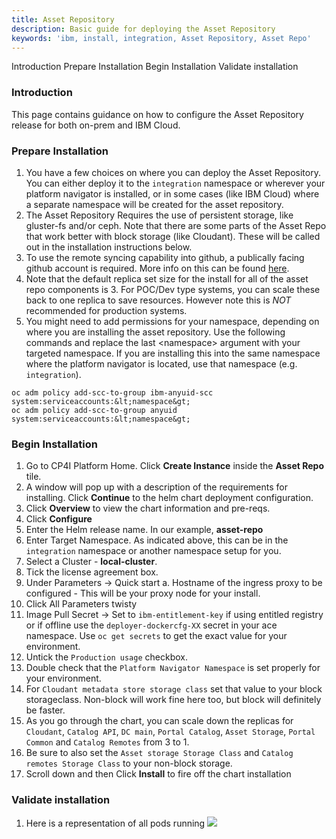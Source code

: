 ```yaml
---
title: Asset Repository
description: Basic guide for deploying the Asset Repository
keywords: 'ibm, install, integration, Asset Repository, Asset Repo'
---
```


<AnchorLinks>
  <AnchorLink>Introduction</AnchorLink>
  <AnchorLink>Prepare Installation</AnchorLink>
  <AnchorLink>Begin Installation</AnchorLink>
  <AnchorLink>Validate installation</AnchorLink>
</AnchorLinks>

### **Introduction**
This page contains guidance on how to configure the Asset Repository
release for both on-prem and IBM Cloud.

### **Prepare Installation**

1. You have a few choices on where you can deploy the Asset Repository.
You can either deploy it to the `integration` namespace or wherever your
platform navigator is installed, or in some cases (like IBM Cloud) where a
separate namespace will be created for the asset repository.
2. The Asset Repository Requires the use of persistent storage, like
gluster-fs and/or ceph.  Note that there are some parts of the Asset Repo
that work better with block storage (like Cloudant).  These will be called
out in the installation instructions below.
3. To use the remote syncing capability into github, a publically facing
github account is required.  More info on this can be found
[here](https://www.ibm.com/support/knowledgecenter/SSGT7J_19.4/asset_repo.html).
4. Note that the default replica set size for the install for all of the
asset repo components is 3.  For POC/Dev type systems, you can scale these
back to one replica to save resources.  However note this is *NOT*
recommended for production systems.
5. You might need to add permissions for your namespace, depending on
where you are installing the asset repository.  Use the following commands
and replace the last &lt;namespace&gt; argument with your targeted
namespace.  If you are installing this into the same namespace where the
platform navigator is located, use that namespace (e.g. `integration`).
```
oc adm policy add-scc-to-group ibm-anyuid-scc system:serviceaccounts:&lt;namespace&gt;
oc adm policy add-scc-to-group anyuid system:serviceaccounts:&lt;namespace&gt;
```


### **Begin Installation**
1. Go to CP4I Platform Home. Click **Create Instance** inside
the **Asset Repo** tile.
2. A window will pop up with a description of the requirements for
installing. Click **Continue** to the helm chart deployment configuration.
3. Click **Overview** to view the chart information and pre-reqs.
4. Click **Configure**
5. Enter the Helm release name. In our example, **asset-repo**
6. Enter Target Namespace.  As indicated above, this can be in
the `integration` namespace or another namespace setup for you.
7. Select a Cluster - **local-cluster**.
8. Tick the license agreement box.
9. Under Parameters -> Quick start
   a. Hostname of the ingress proxy to be configured - This will be your
   proxy node for your install.
10.  Click All Parameters twisty
11. Image Pull Secret -> Set to `ibm-entitlement-key` if using entitled
registry or if offline use the `deployer-dockercfg-XX` secret in your
ace namespace.  Use `oc get secrets` to get the exact value for your
environment.
12. Untick the `Production usage` checkbox.
13. Double check that the `Platform Navigator Namespace` is set properly
for your environment.
14. For `Cloudant metadata store storage class` set that value to your
block storageclass.  Non-block will work fine here too, but block will
definitely be faster.
15. As you go through the chart, you can scale down the replicas
for `Cloudant`, `Catalog API`, `DC main`, `Portal Catalog`,
`Asset Storage`, `Portal Common` and `Catalog Remotes` from 3 to 1.
16. Be sure to also set the `Asset storage Storage Class` and
`Catalog remotes Storage Class` to your non-block storage.
17. Scroll down and then Click **Install** to fire off the chart
installation


### **Validate installation**

1. Here is a representation of all pods running
![](/assets/img/integration/deploy-asset-repo/16.asset-repo-pods.png)
